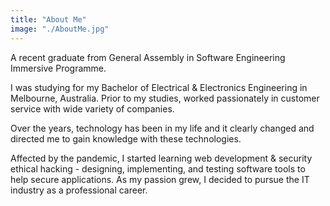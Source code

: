 ```yaml
---
title: "About Me"
image: "./AboutMe.jpg"
---
```



A recent graduate from General Assembly in Software Engineering Immersive Programme.

I was studying for my Bachelor of Electrical & Electronics Engineering in Melbourne, Australia. Prior to my studies, worked passionately in customer service with wide variety of companies.

Over the years, technology has been in my life and it clearly changed and directed me to gain knowledge with these technologies.

Affected by the pandemic, I started learning web development & security ethical hacking - designing, implementing, and testing software tools to help secure applications.
As my passion grew, I decided to pursue the IT industry as a professional career.
